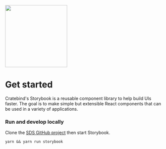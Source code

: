 
<Meta title="Cratebind Component Storybook|Intro" />

<left>
  <img src={designSystem} height="200px" />
</left>

# Get started

Cratebind's Storybook is a reusable component library to help build UIs faster. The goal is to make simple but extensible React components that can be used in a variety of applications.

<!-- ## Install
SDS components are written in React, and its stories are written in [Component Story Format](https://medium.com/storybookjs/component-story-format-66f4c32366df). It requires Storybook version 5.2-beta and up.

Add SDS to your project.

`npm install --save @storybook/design-system` -->


<!-- ### **Use**

Import components you want into your UI

`import { Button, Badge } from ‘@storybook/design-system’;`

and use them like so

```
  const example = () => (
    <div>
      <Button appearance="primary" onClick={() => 0}>Do something</Button>
      <Badge onClick={this.clear}>Cool</Badge>
    </div>
  )
``` -->

### **Run and develop locally**
Clone the [SDS GitHub project](https://github.com/storybookjs/design-system) then start Storybook.

`yarn && yarn run storybook`


<!-- ## Used by

- [Storybook homepage](https://storybook.js.org/)
- [LearnStorybook.com](https://www.learnstorybook.com/)
- [ChromaticQA.com](https://www.chromaticqa.com/)

Note: this package is not used in Storybook's UI, but the visual design is identical. -->

<!-- ### **Resources**

- [Introducing Storybook Design System](https://medium.com/storybookjs/introducing-storybook-design-system-23fd9b1ac3c0)
- [GitHub repository](https://github.com/storybookjs/design-system) -->